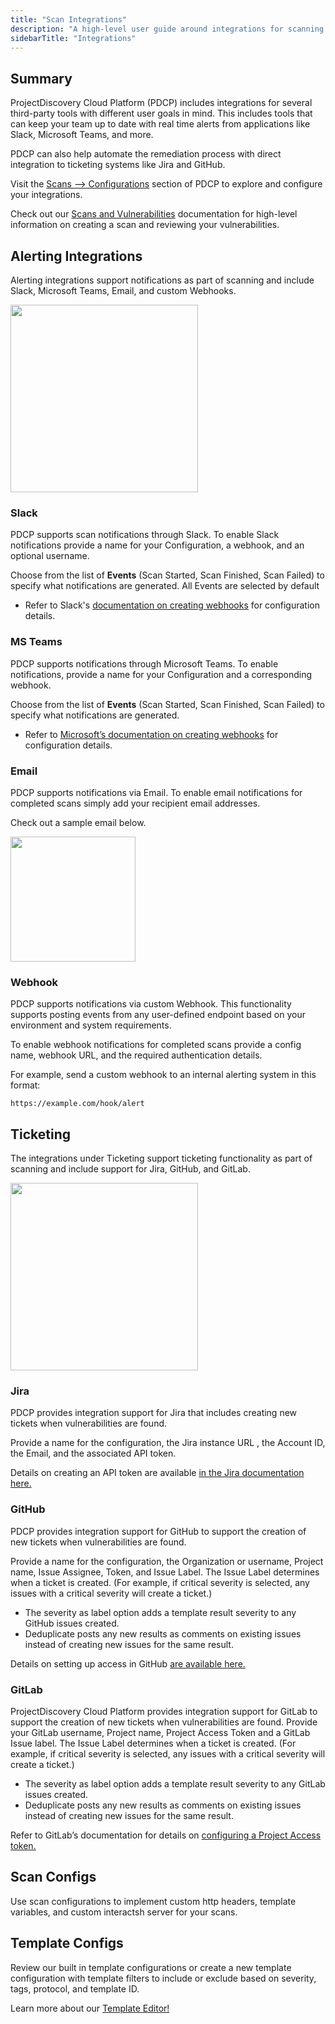 ```yaml
---
title: "Scan Integrations"
description: "A high-level user guide around integrations for scanning including alerts and ticketing"
sidebarTitle: "Integrations"
---
```


## Summary

ProjectDiscovery Cloud Platform (PDCP) includes integrations for several third-party tools with different user goals in mind. 
This includes tools that can keep your team up to date with real time alerts from applications like Slack, Microsoft Teams, and more.

PDCP can also help automate the remediation process with direct integration to ticketing systems like Jira and GitHub.

Visit the [Scans --> Configurations](https://cloud.projectdiscovery.io/scans/configs) section of PDCP to explore and configure your integrations.

<Info> Check out our [Scans and Vulnerabilities](/cloud/scanning/createscans) documentation for high-level information on creating a scan and reviewing your vulnerabilities. </Info>

## Alerting Integrations

Alerting integrations support notifications as part of scanning and include Slack, Microsoft Teams, Email, and custom Webhooks. 

<img height="300" src="/images/platform/scanintegrations.png" />

### Slack

PDCP supports scan notifications through Slack. To enable Slack notifications provide a name for your Configuration, a webhook, and an optional username. 

Choose from the list of **Events** (Scan Started, Scan Finished, Scan Failed) to specify what notifications are generated. All Events are selected by default 

 - Refer to Slack's [documentation on creating webhooks](https://api.slack.com/messaging/webhooks) for configuration details. 

 ### MS Teams

PDCP supports notifications through Microsoft Teams. To enable notifications, provide a name for your Configuration and a corresponding webhook.

Choose from the list of **Events** (Scan Started, Scan Finished, Scan Failed)  to specify what notifications are generated.

- Refer to [Microsoft’s documentation on creating webhooks](https://learn.microsoft.com/en-us/microsoftteams/platform/webhooks-and-connectors/how-to/add-incoming-webhook?tabs=newteams%2Cdotnet) for configuration details.

### Email

PDCP supports notifications via Email. To enable email notifications for completed scans simply add your recipient email addresses.

Check out a sample email below.

<img height="200" src="/images/platform/scanemail.png" />

### Webhook

PDCP supports notifications via custom Webhook. This functionality supports posting events from any user-defined endpoint based on your environment and system requirements. 
 
To enable webhook notifications for completed scans provide a config name, webhook URL, and the required authentication details. 

For example, send a custom webhook to an internal alerting system in this format:

`https://example.com/hook/alert`

## Ticketing

The integrations under Ticketing support ticketing functionality as part of scanning and include support for Jira, GitHub, and GitLab. 

<img height="300" src="/images/platform/scansticketing.png" />

### Jira

PDCP provides integration support for Jira that includes creating new tickets when vulnerabilities are found. 

Provide a name for the configuration, the Jira instance URL , the Account ID, the Email, and the associated API token. 

Details on creating an API token are available [in the Jira documentation here.](https://support.atlassian.com/atlassian-account/docs/manage-api-tokens-for-your-atlassian-account/)

### GitHub

PDCP provides integration support for GitHub to support the creation of new tickets when vulnerabilities are found. 

Provide a name for the configuration, the Organization or username, Project name, Issue Assignee, Token, and Issue Label. The Issue Label determines when a ticket is created. (For example, if critical severity is selected, any issues with a critical severity will create a ticket.)  

 - The severity as label option adds a template result severity to any GitHub issues created. 
 - Deduplicate posts any new results as comments on existing issues instead of creating new issues for the same result. 

Details on setting up access in GitHub [are available here.](https://docs.github.com/en/authentication/keeping-your-account-and-data-secure/managing-your-personal-access-tokens) 

### GitLab

ProjectDiscovery Cloud Platform provides integration support for GitLab to support the creation of new tickets when vulnerabilities are found. Provide your GitLab username, Project name, Project Access Token and a GitLab Issue label. The Issue Label determines when a ticket is created. 
(For example, if critical severity is selected, any issues with a critical severity will create a ticket.)  

 - The severity as label option adds a template result severity to any GitLab issues created. 
 - Deduplicate posts any new results as comments on existing issues instead of creating new issues for the same result. 

 Refer to GitLab’s documentation for details on [configuring a Project Access token.](https://docs.gitlab.com/ee/user/project/settings/project_access_tokens.html#create-a-project-access-token) 

## Scan Configs
Use scan configurations to implement custom http headers, template variables, and custom interactsh server for your scans.


## Template Configs

Review our built in template configurations or create a new template configuration with template filters to include or exclude based on severity, tags, protocol, and template ID.

Learn more about our [Template Editor!](/cloud/editor/overview)
